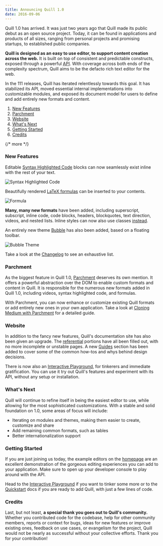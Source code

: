 ```yaml
---
title: Announcing Quill 1.0
date: 2016-09-06
---
```


Quill 1.0 has arrived. It was just two years ago that Quill made its public debut as an open source project. Today, it can be found in applications and products of all sizes, ranging from personal projects and promising startups, to established public companies.

**Quill is designed as an easy to use editor, to support content creation across the web.** It is built on top of consistent and predictable constructs, exposed through a powerful [API](/docs/api). With coverage across both ends of the complexity spectrum, Quill aims to be the defacto rich text editor for the web.

In the 111 releases, Quill has iterated relentlessly towards this goal. It has stabilized its API, moved essential internal implementations into customizable modules, and exposed its document model for users to define and add entirely new formats and content.

1. [New Features](/blog/announcing-quill-1-0/#new-features)
2. [Parchment](/blog/announcing-quill-1-0/#parchment)
3. [Website](/blog/announcing-quill-1-0/#website)
4. [What's Next](/blog/announcing-quill-1-0/#whats-next)
5. [Getting Started](/blog/announcing-quill-1-0/#getting-started)
6. [Credits](/blog/announcing-quill-1-0/#credits)

{/* more */}

### New Features

Editable [Syntax Highlighted Code](/docs/modules/syntax/) blocks can now seamlessly exist inline with the rest of your text.

![Syntax Highlighted Code](/assets/images/blog/syntax.png)

Beautifully rendered [LaTeX formulas](/docs/modules/formula/) can be inserted to your contents.

![Formula](/assets/images/blog/formula.png)

**Many, many new formats** have been added, including superscript, subscript, inline code, code blocks, headers, blockquotes, text direction, videos, and nested lists. Inline styles can now also use classes [instead](/playground/#class-vs-inline-style).

An entirely new theme [Bubble](/docs/themes/#bubble) has also been added, based on a floating toolbar.

![Bubble Theme](/assets/images/blog/bubble.png)

Take a look at the [Changelog](https://github.com/quilljs/quill/blob/develop/CHANGELOG.md) to see an exhaustive list.

### Parchment

As the biggest feature in Quill 1.0, [Parchment](https://github.com/quilljs/parchment/) deserves its own mention. It offers a powerful abstraction over the DOM to enable custom formats and content in Quill. It is responsible for the numerous new formats added in Quill 1.0, including videos, syntax highlighted code, and formulas.

With Parchment, you can now enhance or customize existing Quill formats or add entirely new ones in your own application. Take a look at [Cloning Medium with Parchment](/guides/cloning-medium-with-parchment/) for a detailed guide.

### Website

In addition to the fancy new features, Quill's documentation site has also been given an upgrade. The [referential](/docs/) portions have all been filled out, with no more incomplete or unstable pages. A new [Guides](/guides/) section has been added to cover some of the common how-tos and whys behind design decisions.

There is now also an [Interactive Playground](/playground/), for tinkerers and immediate gratification. You can use it try out Quill's features and experiment with its API, without any setup or installation.

### What's Next

Quill will continue to refine itself in being the easiest editor to use, while allowing for the most sophisticated customizations. With a stable and solid foundation on 1.0, some areas of focus will include:

- Iterating on modules and themes, making them easier to create, customize and share
- Add remaining common formats, such as tables
- Better internationalization support

### Getting Started

If you are just joining us today, the example editors on the [homepage](/) are an excellent demonstration of the gorgeous editing experiences you can add to your application. Make sure to open up your developer console to play around with the API.

Head to the [Interactive Playground](/playground) if you want to tinker some more or to the [Quickstart](/docs/quickstart) docs if you are ready to add Quill, with just a few lines of code.

### Credits

Last, but not least, **a special thank you goes out to Quill's community.** Whether you contributed code for the codebase, help for other community members, reports or context for bugs, ideas for new features or improve existing ones, feedback on use cases, or evangelism for the project, Quill would not be nearly as successful without your collective efforts. Thank you for your contribution!
